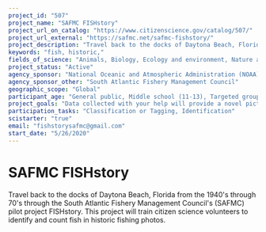 ```yaml
---
project_id: "507"
project_name: "SAFMC FISHstory"
project_url_on_catalog: "https://www.citizenscience.gov/catalog/507/"
project_url_external: "https://safmc.net/safmc-fishstory/"
project_description: "Travel back to the docks of Daytona Beach, Florida from the 1940&#39;s through 70&#39;s through the South Atlantic Fishery Management Council&#39;s (SAFMC) pilot project FISHstory. This project will train citizen science volunteers to identify and count fish in historic fishing photos."
keywords: "fish, historic,"
fields_of_science: "Animals, Biology, Ecology and environment, Nature and outdoors, Ocean/water and marine"
project_status: "Active"
agency_sponsor: "National Oceanic and Atmospheric Administration (NOAA)"
agency_sponsor_other: "South Atlantic Fishery Management Council"
geographic_scope: "Global"
participant_age: "General public, Middle school (11-13), Targeted group, Youth/teen (up to 17)"
project_goals: "Data collected with your help will provide a novel picture of the fishery prior to dedicated monitoring programs and help improve our understanding of the fishery for several iconic species."
participation_tasks: "Classification or Tagging, Identification"
scistarter: "true"
email: "fishstorysafmc@gmail.com"
start_date: "5/26/2020"
---
```


# SAFMC FISHstory

Travel back to the docks of Daytona Beach, Florida from the 1940&#39;s through 70&#39;s through the South Atlantic Fishery Management Council&#39;s (SAFMC) pilot project FISHstory. This project will train citizen science volunteers to identify and count fish in historic fishing photos.
